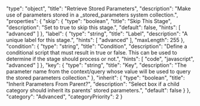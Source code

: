   "type": "object",
  "title": "Retrieve Stored Parameters",
  "description": "Make use of parameters stored in a <collection>_stored_parameters system collection.",
  "properties": {
    "skip": {
      "type": "boolean",
      "title": "Skip This Stage",
      "description": "Set to true to skip this stage.",
      "default": false,
      "hints": [
        "advanced"
      ]
    },
    "label": {
      "type": "string",
      "title": "Label",
      "description": "A unique label for this stage.",
      "hints": [
        "advanced"
      ],
      "maxLength": 255
    },
    "condition": {
      "type": "string",
      "title": "Condition",
      "description": "Define a conditional script that must result in true or false. This can be used to determine if the stage should process or not.",
      "hints": [
        "code",
        "javascript",
        "advanced"
      ]
    },
    "key": {
      "type": "string",
      "title": "Key",
      "description": "The parameter name from the context/query whose value will be used to query the stored parameters collection."
    },
    "inherit": {
      "type": "boolean",
      "title": "Inherit Parameters From Parent?",
      "description": "Select box if a child category should inherit its parents' stored parameters.",
      "default": false
    }
  },
  "category": "Advanced",
  "categoryPriority": 2
}
